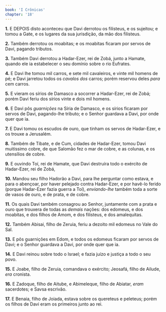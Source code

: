 ```yaml
---
book: 'I Crônicas'
chapter: '18'
---
```


**1.** E DEPOIS disto aconteceu que Davi derrotou os filisteus, e os sujeitou; e tomou a Gate, e os lugares da sua jurisdição, da mão dos filisteus.

**2.** Também derrotou os moabitas; e os moabitas ficaram por servos de Davi, pagando tributos.

**3.** Também Davi derrotou a Hadar-Ezer, rei de Zobá, junto a Hamate, quando ele ia estabelecer o seu domínio sobre o rio Eufrates.

**4.** E Davi lhe tomou mil carros, e sete mil cavaleiros, e vinte mil homens de pé; e Davi jarretou todos os *cavalos dos* carros; porém reservou deles *para* cem carros.

**5.** E vieram os sírios de Damasco a socorrer a Hadar-Ezer, rei de Zobá; porém Davi feriu dos sírios vinte e dois mil homens.

**6.** E Davi pôs *guarnições* na Síria de Damasco, e os sírios ficaram por servos de Davi, pagando-lhe tributo; e o Senhor guardava a Davi, por onde quer que ia.

**7.** E Davi tomou os escudos de ouro, que tinham os servos de Hadar-Ezer, e os trouxe a Jerusalém.

**8.** Também de Tibate, e de Cum, cidades de Hadar-Ezer, tomou Davi muitíssimo cobre, de que Salomão fez o mar de cobre, e as colunas, e os utensílios de cobre.

**9.** E ouvindo Toí, rei de Hamate, que Davi destruíra todo o exército de Hadar-Ezer, rei de Zobá,

**10.** Mandou seu filho Hadorão a Davi, para lhe perguntar como estava, e para o abençoar, por haver pelejado contra Hadar-Ezer, e por havê-lo ferido (porque Hadar-Ezer fazia guerra a Toí), *enviando-lhe* também toda a sorte de vasos de ouro, e de prata, e de cobre.

**11.** Os quais Davi também consagrou ao Senhor, juntamente com a prata e ouro que trouxera de todas as *demais* nações: dos edomeus, e dos moabitas, e dos filhos de Amom, e dos filisteus, e dos amalequitas.

**12.** Também Abisai, filho de Zeruia, feriu a dezoito mil edomeus no Vale do Sal.

**13.** E pôs guarnições em Edom, e todos os edomeus ficaram por servos de Davi; e o Senhor guardava a Davi, por onde quer que ia.

**14.** E Davi reinou sobre todo o Israel; e fazia juízo e justiça a todo o seu povo.

**15.** E Joabe, filho de Zeruia, comandava o exército; Jeosafá, filho de Ailude, *era* cronista.

**16.** E Zadoque, filho de Aitube, e Abimeleque, filho de Abiatar, *eram* sacerdotes; e Savsa escrivão.

**17.** E Benaia, filho de Joiada, estava sobre os quereteus e peleteus; porém os filhos de Davi eram os primeiros junto ao rei.